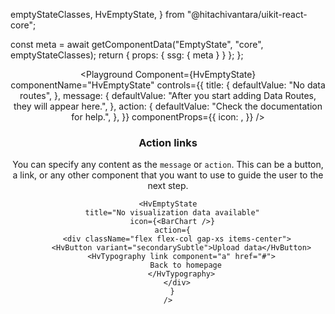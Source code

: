   emptyStateClasses,
  HvEmptyState,
} from "@hitachivantara/uikit-react-core";


  const meta = await getComponentData("EmptyState", "core", emptyStateClasses);
  return { props: { ssg: { meta } } };
};

<Header />

<Playground
  Component={HvEmptyState}
  componentName="HvEmptyState"
  controls={{
    title: {
      defaultValue: "No data routes",
    },
    message: {
      defaultValue:
        "After you start adding Data Routes, they will appear here.",
    },
    action: {
      defaultValue: "Check the documentation for help.",
    },
  }}
  componentProps={{
    icon: <Info />,
  }}
/>

### Action links

You can specify any content as the `message` or `action`. This can be a button, a link, or any other component that you want to use to guide the user to the next step.

```tsx live
<HvEmptyState
  title="No visualization data available"
  icon={<BarChart />}
  action={
    <div className="flex flex-col gap-xs items-center">
      <HvButton variant="secondarySubtle">Upload data</HvButton>
      <HvTypography link component="a" href="#">
        Back to homepage
      </HvTypography>
    </div>
  }
/>
```

